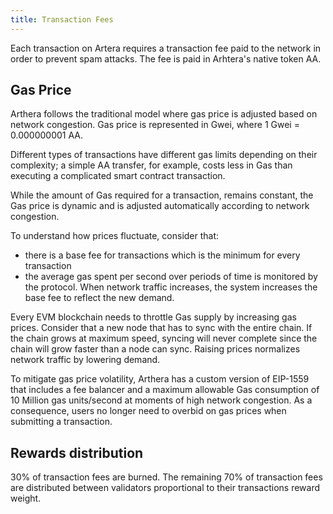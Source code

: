 ```yaml
---
title: Transaction Fees
---
```

Each transaction on Artera requires a transaction fee paid to the network in order to prevent spam attacks.
The fee is paid in Arhtera's native token AA.

## Gas Price
Arthera follows the traditional model where gas price is adjusted based on network congestion.
Gas price is represented in Gwei, where 1 Gwei = 0.000000001 AA.

Different types of transactions have different gas limits depending on their complexity;
a simple AA transfer, for example, costs less in Gas than executing a complicated smart contract transaction.

While the amount of Gas required for a transaction, remains constant, the Gas price is dynamic and is adjusted automatically
according to network congestion.

To understand how prices fluctuate, consider that:
- there is a base fee for transactions which is the minimum for every transaction
- the average gas spent per second over periods of time is monitored by the protocol. When network traffic increases,
the system increases the base fee to reflect the new demand.

Every EVM blockchain needs to throttle Gas supply by increasing gas prices. Consider that a new node that has to
sync with the entire chain. If the chain grows at maximum speed, syncing will never complete since the chain will
grow faster than a node can sync. Raising prices normalizes network traffic by lowering demand.

To mitigate gas price volatility, Arthera has a custom version of EIP-1559 that includes a fee balancer and
a maximum allowable Gas consumption of 10 Million gas units/second at moments of high network congestion.
As a consequence, users no longer need to overbid on gas prices when submitting a transaction.

## Rewards distribution
30% of transaction fees are burned. The remaining 70% of transaction fees are distributed between validators
proportional to their transactions reward weight.